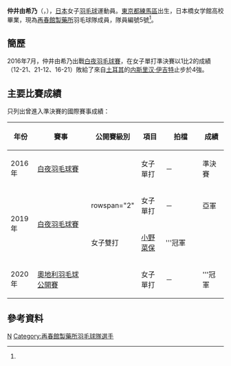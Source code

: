 {{noteTA|G1=Badminton}}
{{Infobox 羽球選手
| playername              = {{lang|ja|<small>なかい ゆきの</small><br/>仲井 由希乃}}<br/><small>({{lang|en|Nakai Yukino}})</small>
| image                   = 
| size                    = 
| caption                 = 
| birth_name              = 
| date_of_birth           = {{birth_date_and_age|1996|5|20}}
| place_of_birth          = {{JPN}}[[東京都|東京都]][[練馬區|練馬區]]<ref name="Saishunkan">{{ja}}{{cite web|title=選手・スタッフ紹介 仲井　由希乃 ナカイ・ユキノ|url=http://www.saishunkan-badminton.jp/archives/member/313|publisher=Saishunkan Co.Ltd.|accessdate=2016-09-11|archive-date=2016-09-12|archive-url=https://web.archive.org/web/20160912172834/http://www.saishunkan-badminton.jp/archives/member/313|dead-url=no}}</ref>
| height                  = {{height|m=1.65}}<ref name="Saishunkan"/>
| weight                  = 
| event                   = 女子單打
| country                 = {{JPN}}
| years_active            = 
| handedness              = 
| coach                   = 
| highest_ranking         = 第99位（女單）
| date_of_highest_ranking = 2017年5月4日<ref name="ranking">{{en}}[http://bwfcontent.tournamentsoftware.com/ranking/player.aspx?id=14416&player=391565 BWF World Ranking - Ranking of Yukino NAKAI (56834)]</ref>
| current_ranking         = 第158位（女單）
| date_of_current_ranking = 2017年9月28日<ref>{{en}}[http://bwfcontent.tournamentsoftware.com/ranking/category.aspx?id=14416&category=473 BWF World Ranking - BWF世界排名榜 (9/28/2017) - Women's singles]</ref>
| played                  = 17勝–14負（女單）<br/>0勝–1負（女雙）
| titles                  = 
| bwf_profile             = CA24DEF3-498E-4F6F-9CE7-560FCCDAE63A
| bwf_id                  = 56834
| updated                 = 2017年9月29日
}}
{{MedalTableTop}}
{{MedalSport | 女子[[羽毛球|羽毛球]]}}
{{MedalCountry | {{JPN}}}}
{{MedalBottom}}
'''仲井由希乃'''（{{jpn|j=仲井 由希乃|kn=なかい ゆきの|rm=Nakai Yukino}}，{{bd|1996年|5月20日||}}），[[日本|日本]]女子[[羽毛球|羽毛球]]運動員。[[東京都|東京都]][[練馬區|練馬區]]出生，日本橋女学館高校畢業，現為[[再春館製藥所|再春館製藥所]]羽毛球隊成員，隊員編號5號<ref name="Saishunkan"/>。

== 簡歷 ==
2016年7月，仲井由希乃出戰[[2016年白夜羽毛球賽|白夜羽毛球賽]]，在女子單打準決賽以1比2的成績（12-21、21-12、16-21）敗給了來自[[土耳其|土耳其]]的[[内斯里汉·伊吉特|内斯里汉·伊吉特]]止步於4強。

== 主要比賽成績 ==
只列出曾進入準決賽的國際賽事成績：
{| class=wikitable style="text-align:center; font-size:small;" 
!width="50"|年份
!width="180"|賽事
!width="80"|公開賽級別
!width="60"|項目
!width="100"|拍檔
!width="50"|成績
|-
!rowspan="1"|2016年
|[[2016年白夜羽毛球賽|白夜羽毛球賽]]
|{{BWFIC}}
|女子單打
|－
|bgcolor="#b8860b"|準決賽
|-
!rowspan="2"|2019年
|rowspan="2"|[[2019年白夜羽毛球賽|白夜羽毛球賽]]
|rowspan="2" {{BWFIC}}
|女子單打
|－
|bgcolor="silver"|亞軍
|-
|女子雙打
|[[小野菜保|小野菜保]]
|bgcolor="gold"|'''冠軍
|-
!rowspan="1"|2020年
|[[2020年奧地利羽毛球公開賽|奧地利羽毛球公開賽]]
|{{BWFIC}}
|女子單打
|－
|bgcolor="gold"|'''冠軍
|}
{{BWF賽事級別索引}}

== 參考資料 ==
{{reflist}}

{{DEFAULTSORT:NAKAI Yukino}}
[[Category:日本羽毛球運動員|N]]
[[Category:再春館製藥所羽毛球隊選手|Category:再春館製藥所羽毛球隊選手]]